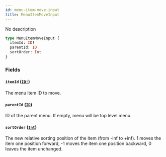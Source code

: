 ```yaml
---
id: menu-item-move-input
title: MenuItemMoveInput
---
```


No description

```graphql
type MenuItemMoveInput {
  itemId: ID!
  parentId: ID
  sortOrder: Int
}
```

### Fields

#### `itemId` ([`ID!`](../../../developer/api-reference/scalars/id))

The menu item ID to move.

#### `parentId` ([`ID`](../../../developer/api-reference/scalars/id))

ID of the parent menu. If empty, menu will be top level menu.

#### `sortOrder` ([`Int`](../../../developer/api-reference/scalars/int))

The new relative sorting position of the item (from -inf to +inf). 1 moves the item one position forward, -1 moves the item one position backward, 0 leaves the item unchanged.
